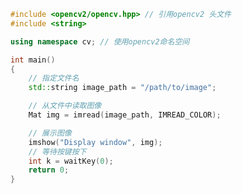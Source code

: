 ```cpp
#include <opencv2/opencv.hpp> // 引用opencv2 头文件
#include <string>

using namespace cv; // 使用opencv2命名空间

int main()
{
    // 指定文件名
    std::string image_path = "/path/to/image";

    // 从文件中读取图像
    Mat img = imread(image_path, IMREAD_COLOR);

    // 展示图像
    imshow("Display window", img);
    // 等待按键按下
    int k = waitKey(0);
    return 0;
}
```
